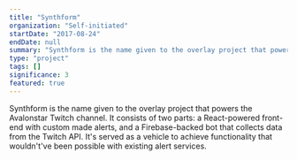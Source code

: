 ```yaml
---
title: "Synthform"
organization: "Self-initiated"
startDate: "2017-08-24"
endDate: null
summary: "Synthform is the name given to the overlay project that powers the Avalonstar Twitch channel. It consists of two parts: a React-powered front-end with custom made alerts, and a Firebase-backed bot that collects data from the Twitch API. It's served as a vehicle to achieve functionality that wouldn't've been possible with existing alert services."
type: "project"
tags: []
significance: 3
featured: true
---
```


Synthform is the name given to the overlay project that powers the Avalonstar Twitch channel. It consists of two parts: a React-powered front-end with custom made alerts, and a Firebase-backed bot that collects data from the Twitch API. It's served as a vehicle to achieve functionality that wouldn't've been possible with existing alert services.
